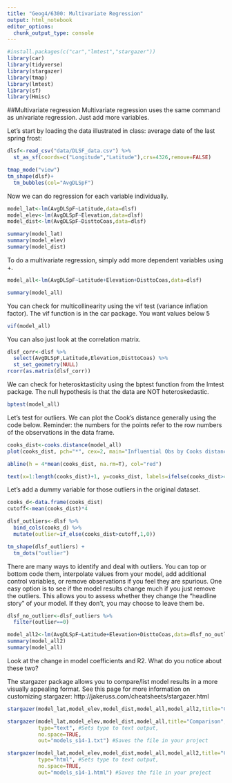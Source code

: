 ```yaml
---
title: "Geog4/6300: Multivariate Regression"
output: html_notebook
editor_options: 
  chunk_output_type: console
---
```


```r
#install.packages(c("car","lmtest","stargazer"))
library(car)
library(tidyverse)
library(stargazer)
library(tmap)
library(lmtest)
library(sf)
library(Hmisc)
```

##Multivariate regression
Multivariate regression uses the same command as univariate regression. Just add more variables. 

Let's start by loading the data illustrated in class: average date of the last spring frost:

```r
dlsf<-read_csv("data/DLSF_data.csv") %>%
  st_as_sf(coords=c("Longitude","Latitude"),crs=4326,remove=FALSE)

tmap_mode("view")
tm_shape(dlsf)+
  tm_bubbles(col="AvgDLSpF")
```

Now we can do regression for each variable individually.
```r
model_lat<-lm(AvgDLSpF~Latitude,data=dlsf)
model_elev<-lm(AvgDLSpF~Elevation,data=dlsf)
model_dist<-lm(AvgDLSpF~DisttoCoas,data=dlsf)

summary(model_lat)
summary(model_elev)
summary(model_dist)
```

To do a multivariate regression, simply add more dependent variables using +.
```r
model_all<-lm(AvgDLSpF~Latitude+Elevation+DisttoCoas,data=dlsf)

summary(model_all)
```

You can check for multicollinearity using the vif test (variance inflation factor). The vif function is in the car package. You want values below 5
```r
vif(model_all)
```

You can also just look at the correlation matrix.
```r
dlsf_corr<-dlsf %>%
  select(AvgDLSpF,Latitude,Elevation,DisttoCoas) %>%
  st_set_geometry(NULL)
rcorr(as.matrix(dlsf_corr))
```

We can check for heterosktasticity using the bptest function from the lmtest package. The null hypothesis is that the data are NOT heteroskedastic.
```r
bptest(model_all)
```

Let's test for outliers. We can plot the Cook's distance generally using the code below. Reminder: the numbers for the points refer to the row numbers of the observations in the data frame.

```r
cooks_dist<-cooks.distance(model_all)
plot(cooks_dist, pch="*", cex=2, main="Influential Obs by Cooks distance")

abline(h = 4*mean(cooks_dist, na.rm=T), col="red") 

text(x=1:length(cooks_dist)+1, y=cooks_dist, labels=ifelse(cooks_dist>4*mean(cooks_dist, na.rm=T),names(cooks_dist),""), col="red")  
```

Let's add a dummy variable for those outliers in the original dataset.

```r
cooks_d<-data.frame(cooks_dist)
cutoff<-mean(cooks_dist)*4

dlsf_outliers<-dlsf %>%
  bind_cols(cooks_d) %>%
  mutate(outlier=if_else(cooks_dist>cutoff,1,0)) 

tm_shape(dlsf_outliers) +
  tm_dots("outlier")
```

There are many ways to identify and deal with outliers. You can top or bottom code them, interpolate values from your model, add additional control variables, or remove observations if you feel they are spurious. One easy option is to see if the model results change much if you just remove the outliers. This allows you to assess whether they change the "headline story" of your model. If they don't, you may choose to leave them be. 

```r
dlsf_no_outlier<-dlsf_outliers %>%
  filter(outlier==0)

model_all2<-lm(AvgDLSpF~Latitude+Elevation+DisttoCoas,data=dlsf_no_outlier)
summary(model_all2)
summary(model_all)
```

Look at the change in model coefficients and R2. What do you notice about these two?

The stargazer package allows you to compare/list model results in a more visually appealing format. See this page for more information on customizing stargazer: http://jakeruss.com/cheatsheets/stargazer.html

```r
stargazer(model_lat,model_elev,model_dist,model_all,model_all2,title="Comparison",type="text")

stargazer(model_lat,model_elev,model_dist,model_all,title="Comparison",
          type="text", #Sets type to text output,
          no.space=TRUE,
          out="models_s14-1.txt") #Saves the file in your project

stargazer(model_lat,model_elev,model_dist,model_all,model_all2,title="Comparison",
          type="html", #Sets type to text output,
          no.space=TRUE,
          out="models_s14-1.html") #Saves the file in your project
```

